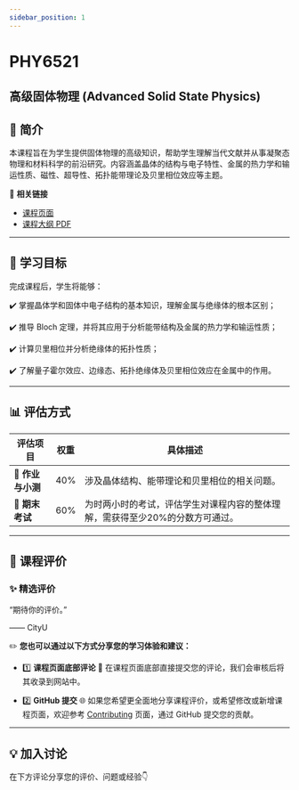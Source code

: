 ```yaml
---
sidebar_position: 1
---
```


# PHY6521
## 高级固体物理 (Advanced Solid State Physics)

## **📘 简介**
本课程旨在为学生提供固体物理的高级知识，帮助学生理解当代文献并从事凝聚态物理和材料科学的前沿研究。内容涵盖晶体的结构与电子特性、金属的热力学和输运性质、磁性、超导性、拓扑能带理论及贝里相位效应等主题。

🔗 **相关链接**
- [课程页面](https://www.cityu.edu.hk/catalogue/pg/202425/course/PHY6521.htm)
- [课程大纲 PDF](https://www.cityu.edu.hk/catalogue/pg/202425/course/PHY6521.pdf)

---

## **🎯 学习目标**

完成课程后，学生将能够：

✔️ 掌握晶体学和固体中电子结构的基本知识，理解金属与绝缘体的根本区别；

✔️ 推导 Bloch 定理，并将其应用于分析能带结构及金属的热力学和输运性质；

✔️ 计算贝里相位并分析绝缘体的拓扑性质；

✔️ 了解量子霍尔效应、边缘态、拓扑绝缘体及贝里相位效应在金属中的作用。

---

## **📊 评估方式**

| **评估项目**          | **权重** | **具体描述**                                                                                       |
|----------------------|---------|---------------------------------------------------------------------------------------------------|
| **📂 作业与小测**     | 40%      | 涉及晶体结构、能带理论和贝里相位的相关问题。                                                         |
| **📝 期末考试**       | 60%      | 为时两小时的考试，评估学生对课程内容的整体理解，需获得至少20%的分数方可通过。                                        |

---

## **💬 课程评价**

### ✨ **精选评价**
<div className={commentStyles.commentBox}>
    <p className={commentStyles.commentText}>
        “期待你的评价。”
    </p>
    <p className={commentStyles.commentAuthor}>—— CityU</p>
</div>

✏️ **您也可以通过以下方式分享您的学习体验和建议：**

- 1️⃣ **课程页面底部评论**
💬 在课程页面底部直接提交您的评论，我们会审核后将其收录到网站中。

- 2️⃣ **GitHub 提交**
🌐 如果您希望更全面地分享课程评价，或希望修改或新增课程页面，欢迎参考 [Contributing](https://penjc.github.io/cityU-navigator/contributing) 页面，通过 GitHub 提交您的贡献。

---

## **💡 加入讨论**

在下方评论分享您的评价、问题或经验👇
<Utterances />
